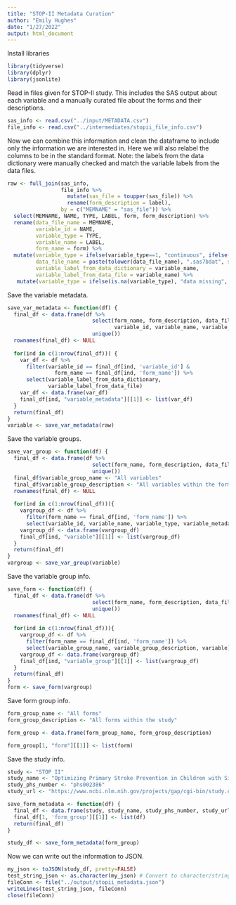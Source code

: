 ```yaml
---
title: "STOP-II Metadata Curation"
author: "Emily Hughes"
date: "1/27/2022"
output: html_document
---
```


Install libraries
```r
library(tidyverse)
library(dplyr)
library(jsonlite)
```

Read in files given for STOP-II study. This includes the SAS output about each variable and a manually curated file about the forms and their descriptions.
```r
sas_info <- read.csv("../input/METADATA.csv")
file_info <- read.csv("../intermediates/stopii_file_info.csv")
```

Now we can combine this information and clean the dataframe to include only the information we are interested in. Here we will also relabel the columns to be in the standard format.
Note: the labels from the data dictionary were manually checked and match the variable labels from the data files.
```r
raw <- full_join(sas_info, 
                 file_info %>%
                   mutate(sas_file = toupper(sas_file)) %>%
                   rename(form_description = label),
                 by = c("MEMNAME" = "sas_file")) %>%
  select(MEMNAME, NAME, TYPE, LABEL, form, form_description) %>% 
  rename(data_file_name = MEMNAME,
         variable_id = NAME,
         variable_type = TYPE,
         variable_name = LABEL,
         form_name = form) %>%
  mutate(variable_type = ifelse(variable_type==1, "continuous", ifelse(variable_type==2, "categorical", "data missing")),
         data_file_name = paste(tolower(data_file_name), ".sas7bdat", sep=''),
         variable_label_from_data_dictionary = variable_name,
         variable_label_from_data_file = variable_name) %>%
   mutate(variable_type = ifelse(is.na(variable_type), "data missing", variable_type))
```

Save the variable metadata.
```r
save_var_metadata <- function(df) {
  final_df <- data.frame(df %>%
                           select(form_name, form_description, data_file_name,
                                  variable_id, variable_name, variable_type) %>%
                           unique())
  rownames(final_df) <- NULL
  
  for(ind in c(1:nrow(final_df))) {
    var_df <- df %>%
      filter(variable_id == final_df[ind, 'variable_id'] &
               form_name == final_df[ind, 'form_name']) %>%
      select(variable_label_from_data_dictionary,
             variable_label_from_data_file)
    var_df <- data.frame(var_df)
    final_df[ind, "variable_metadata"][[1]] <- list(var_df)
  }
  return(final_df)
}
variable <- save_var_metadata(raw)
```

Save the variable groups.
```r
save_var_group <- function(df) {
  final_df <- data.frame(df %>% 
                           select(form_name, form_description, data_file_name) %>%
                           unique())
  final_df$variable_group_name <- "All variables"
  final_df$variable_group_description <- "All variables within the form"
  rownames(final_df) <- NULL
  
  for(ind in c(1:nrow(final_df))){
    vargroup_df <- df %>%
      filter(form_name == final_df[ind, 'form_name']) %>%
      select(variable_id, variable_name, variable_type, variable_metadata)
    vargroup_df <- data.frame(vargroup_df)
    final_df[ind, "variable"][[1]] <- list(vargroup_df)
  }
  return(final_df)
}
vargroup <- save_var_group(variable)
```

Save the variable group info.
```r
save_form <- function(df) {
  final_df <- data.frame(df %>% 
                           select(form_name, form_description, data_file_name) %>%
                           unique())
  rownames(final_df) <- NULL
  
  for(ind in c(1:nrow(final_df))){
    vargroup_df <- df %>%
      filter(form_name == final_df[ind, 'form_name']) %>%
      select(variable_group_name, variable_group_description, variable)
    vargroup_df <- data.frame(vargroup_df)
    final_df[ind, "variable_group"][[1]] <- list(vargroup_df)
  }
  return(final_df)
}
form <- save_form(vargroup)
```

Save form group info.
```r
form_group_name <- "All forms"
form_group_description <- "All forms within the study"

form_group <- data.frame(form_group_name, form_group_description)

form_group[1, "form"][[1]] <- list(form)
```

Save the study info.
```r
study <- "STOP II"
study_name <- "Optimizing Primary Stroke Prevention in Children with Sickle Cell Anemia (STOP II)"
study_phs_number <- "phs002386"
study_url <- "https://www.ncbi.nlm.nih.gov/projects/gap/cgi-bin/study.cgi?study_id=phs002386.v1.p1"

save_form_metadata <- function(df) {
  final_df <- data.frame(study, study_name, study_phs_number, study_url)
  final_df[1, 'form_group'][[1]] <- list(df)
  return(final_df)
}

study_df <- save_form_metadata(form_group)
```


Now we can  write out the information to JSON.
```r
my_json <- toJSON(study_df, pretty=FALSE)
test_string_json <- as.character(my_json) # Convert to character/string
fileConn <- file("../output/stopii_metadata.json")
writeLines(test_string_json, fileConn)
close(fileConn)
```
